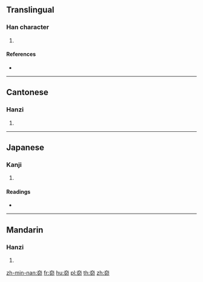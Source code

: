 {{character info/new}}
==Translingual==

===Han character===
{{Han char|rn=37|rad=大|as=05|sn=8|four=40727|canj=KHHL|ids=⿱大卯}}

# {{defn|Han|sort=大05}}

====References====
* {{Han ref|kx=0250.230|dkj=05883|dj=0510.200|hdz=10536.020|uh=5945|ud=22853|bh=CC43|bd=52291}}

----

==Cantonese==

===Hanzi===
{{yue-hanzi|jyut=paau3|y=paau3}}

# {{defn|lang=yue|sort=大05}}

----

==Japanese==

===Kanji===
{{ja-kanji|grade=|rs=大05}}

# {{defn|lang=ja|sort=大05}}

====Readings====
* {{ja-readings|on=[[ほう]] (hō), [[ひょう]] (hyō)|kun=[[むなしい]] (munashii), [[むげいし]] (mugeishi)}}

----

==Mandarin==

===Hanzi===
{{cmn-hanzi|pin=[[jī]] ([[ji1]]), [[pào]] ([[pao4]])|wg=chi<sup>1</sup>, p'ao<sup>4</sup>}}

# {{defn|lang=cmn|sort=大05}}

[[zh-min-nan:奅]]
[[fr:奅]]
[[hu:奅]]
[[pl:奅]]
[[th:奅]]
[[zh:奅]]